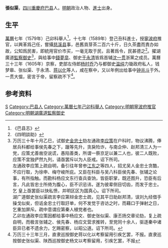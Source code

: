{{noteTA
|1=zh-hans:于; zh-hant:于;
|2=于
}}
'''張似渠'''，[[四川|四川]][[重慶府|重慶府]][[巴县|巴县]]人。[[明朝|明朝]]政治人物、[[進士|進士]]出身。

== 生平 ==
[[萬曆|萬曆]]七年（1579年）己卯科舉人<ref>《巴县志》</ref>，十七年（1589年）登己丑科進士，授[[寧波府|寧波府]]推官，以興革爲己任，嘗攝[[慈溪县|慈溪县]]事，邑舊貢芽茶二百六十斤，日久茶盡而責办如故，公知爲民害，即統用官价市买，一毫无取于民，且著爲令，民甚德之<ref>《四明談助》</ref>。擢湖廣道[[監察御史|監察御史]]<ref>万历三十年十月乙巳，试御史[[金忠士|金忠士]]劾左通政[[李应策|李应策]]在户科时，物议沸腾，俸居兵科都给事侯先春之下，躐等先升，贪戾险诈，与南企仲、赵邦清三人为一党，应策尤善凿空说谎，愚陷善类，所谓一蔡京足以兼二人也，彼二人既败，应策不宜独俨然九列，请亟罢斥以为人臣戒。诏下所司。<br>左通政李应策上疏自明，备引往年曾参[[江东之|江东之]]等四人，招尤吴人金忠士贪酷，不应行取，为徐申、梅守峻所庇。又臣在科臣与吴八科臣侯先春、张辅之论事，有所指触。而勘科杨应文东行查兵查饷，皆臣职掌，既还图升，恐臣有后言，凡此皆忠士所倚为腹心，臣不识忌讳，遂为彼辈侧目切齿，而发于忠士。乞 皇上亟罢臣以快私愤，并明区区为国真心。诏下所司。<br>湖广道御史张似渠疏言李应第辩金忠士疏，见其平日助赵邦清，误刘九经借手操戈似矣，但诋金忠士行取訏单，何不发觉于咨访之时，而藉口于弹射之日，乞重加屏斥。疏中意谓应第秦人植党者也。<br>乙卯左通政李应策因都给事中杨应文、御史张似渠、康丕扬交章论劾，复上疏自明，而极言张辅之、侯先春、杨应文营求推转，至党同十余人，驱逐秦中诸臣异已者不遗余力，乞赐密察，以昭公道。诏下所司。</ref>，與给事中[[錢夢皐|錢夢皐]]、御史[[于永清|于永清]]皆爲首辅[[沈一贯|沈一贯]]浙黨之成员。萬曆三十三年（1605年）京察，吏部左侍郎[[杨时乔|杨时乔]]乃与都御史[[温纯|温纯]]力锄政府私人，钱梦皋、张似渠、于永清、[[蒋以化|蒋以化]]等人，咸在察中，又以年例出给事中[[钟兆斗|钟兆斗]]于外。一贯大愠，密言于帝，留察疏不下<ref>万历三十三年三月，直隶巡按御史蒋以化以考察留用引疾乞罢，不报。直隶巡按御史张似渠、陕西巡按御史杨文以考察留用，引疾乞罢，不报</ref>。

== 参考资料 ==
{{reflist}}

{{萬曆十七年己丑科殿試金榜}}

{{Authority control}}

{{DEFAULTSORT:Zhang张}}
[[Category:张姓|S]]
[[Category:巴县人|Category:巴县人]]
[[Category:萬曆七年己卯科舉人|Category:萬曆七年己卯科舉人]]
[[Category:明朝寧波府推官|Category:明朝寧波府推官]]
[[Category:明朝湖廣道監察御史|Category:明朝湖廣道監察御史]]


{{明朝人物小作品}}